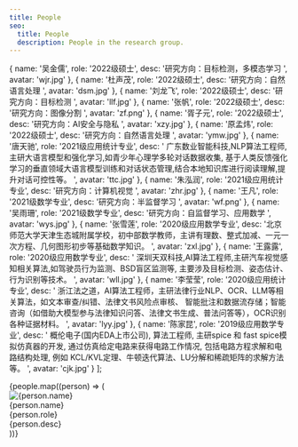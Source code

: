 ```yaml
---
title: People
seo:
  title: People
  description: People in the research group.
---
```


  {
    name: '吴金儒',
    role: '2022级硕士',
    desc: '研究方向：目标检测，多模态学习 ',
    avatar: 'wjr.jpg'
  },
  {
    name: '杜声茂',
    role: '2022级硕士',
    desc: '研究方向：自然语言处理 ',
    avatar: 'dsm.jpg'
  },
  {
    name: '刘龙飞',
    role: '2022级硕士',
    desc: '研究方向：目标检测 ',
    avatar: 'llf.jpg'
  },
  {
    name: '张帆',
    role: '2022级硕士',
    desc: '研究方向：图像分割 ',
    avatar: 'zf.png'
  },
  {
    name: '胥子元',
    role: '2022级硕士',
    desc: '研究方向：AI安全与隐私 ',
    avatar: 'xzy.jpg'
  },
  {
    name: '原孟炜',
    role: '2022级硕士',
    desc: '研究方向：自然语言处理 ',
    avatar: 'ymw.jpg'
  },
  {
    name: '唐天驰',
    role: '2021级应用统计专业',
    desc: ' 广东数业智能科技,NLP算法工程师,主研大语言模型和强化学习,如青少年心理学多轮对话数据收集, 基于人类反馈强化学习的垂直领域大语言模型训练和对话状态管理,结合本地知识库进行阅读理解,提升对话可控性等。 ',
    avatar: 'ttc.jpg'
  },
  {
    name: '朱泓润',
    role: '2021级应用统计专业',
    desc: '研究方向：计算机视觉 ',
    avatar: 'zhr.jpg'
  },
  {
    name: '王凡',
    role: '2021级数学专业',
    desc: '研究方向：半监督学习 ',
    avatar: 'wf.png'
  },
  {
    name: '吴雨珊',
    role: '2021级数学专业',
    desc: '研究方向：自监督学习、应用数学 ',
    avatar: 'wys.jpg'
  },
  {
    name: '张雪莲',
    role: '2020级应用数学专业',
    desc: '北京师范大学天津生态城附属学校，初中部数学教师，主讲有理数、整式加减、一元一次方程、几何图形初步等基础数学知识。 ',
    avatar: 'zxl.jpg'
  },
  {
    name: '王露露',
    role: '2020级应用数学专业',
    desc: ' 深圳天双科技,AI算法工程师,主研汽车视觉感知相关算法,如驾驶员行为监测、BSD盲区监测等, 主要涉及目标检测、姿态估计、行为识别等技术。 ',
    avatar: 'wll.jpg'
  },
  {
    name: '李莹莹',
    role: '2020级应用统计专业',
    desc: ' 浙江法之道，AI算法工程师，主研法律行业NLP、OCR、LLM等相关算法，如文本审查/纠错、法律文书风险点审核、 智能批注和数据流存储；智能咨询（如借助大模型参与法律知识问答、法律文书生成、普法问答等），OCR识别各种证据材料。 ',
    avatar: 'lyy.jpg'
  },
  {
    name: '陈家昆',
    role: '2019级应用数学专业',
    desc: ' 概伦电子(国内EDA上市公司), 算法工程师, 主研spice 和 fast spice模拟仿真器的开发, 通过仿真给定电路来获得电路工作情况, 包括电路方程求解和电路结构处理, 例如 KCL/KVL定理、牛顿迭代算法、LU分解和稀疏矩阵的求解方法等。 ',
    avatar: 'cjk.jpg'
  }
];


<section class="grid gap-8 grid-cols-2 sm:grid-cols-3">
  {people.map((person) => (
    <div>
      <Image class="w-full max-w-32 aspect-square rounded-lg" width={256} height={256} src={`/avatars/${person.avatar}`} alt={person.name} />
      <div>
        <div class="font-serif text-lg sm:text-xl font-semibold tracking-tight text-main mb-1">{person.name}</div>
        <div class="text-main opacity-50 text-sm">{person.role}</div>
        <div class="font-light text-sm text-main opacity-70 mt-2 mb-2">{person.desc}</div>
      </div>
    </div>
  ))}
</section>
